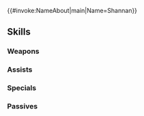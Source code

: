 {{#invoke:NameAbout|main|Name=Shannan}}{{HeroPage Tabs}}
{{Hero Infobox
|Name=Shannan
|Title=Wielder of Astra
|WeaponType=Red Sword
|Origin=Fire Emblem: Genealogy of the Holy War
|Gender=Male
|MoveType=Infantry
|actorJP=増田俊樹
|actorEN=Ted Sroka
|artist=大熊ゆうご
|additionDate=January 8, 2020
|releaseDate=January 9, 2020
|poolDate=January 30, 2020
|poolRarities=5
|randomStartTime=2020-02-09T07:00:00Z
|TagID=シャナン
|InternalID=472
|Properties=specRate_202208
|cv1=3
|cv2=5100400
|description=Prince of Isaach and descendant of the crusader Od. Skilled wielder of the divine blade Balmung. Appears in Fire Emblem: Genealogy of the Holy War.
}}
{{Stats Page
|Lv1HP=19|Lv1ATK=8|Lv1SPD=8|Lv1DEF=11|Lv1RES=5
|GRHP=55|GRATK=70|GRSPD=65|GRDEF=60|GRRES=30
}}
==Skills==
===Weapons===
{{Weapons Table
|weapon1=Iron Sword
|weapon1Default=1
|weapon1Unlock=1
|weapon2=Steel Sword
|weapon2Default=3
|weapon2Unlock=2
|weapon3=Silver Sword
|weapon3Default=4
|weapon3Unlock=3
|weapon4=Balmung
|weapon4Default=5
|weapon4Unlock=5
}}
===Assists===
{{Assists Table
}}
===Specials===
{{Specials Table
|special1=Night Sky
|special1Default=4
|special1Unlock=3
|special2=Astra
|special2Default=
|special2Unlock=4
|special3=Imperial Astra
|special3Default=
|special3Unlock=5
}}
===Passives===
{{Passives Table
|passiveA1=Darting Stance 1
|passiveA2=Steady Posture 1
|passiveA3=Steady Posture 2
|passiveA4=Steady Posture 3
|passiveA1Unlock=2
|passiveA2Unlock=3
|passiveA3Unlock=4
|passiveA4Unlock=5
|passiveB1=Wrath 1
|passiveB2=Wrath 2
|passiveB3=Wrath 3
|passiveB1Unlock=3
|passiveB2Unlock=4
|passiveB3Unlock=5
|passiveC1=Even Spd Wave 1
|passiveC2=Even Spd Wave 2
|passiveC3=Even Spd Wave 3
|passiveC1Unlock=1
|passiveC2Unlock=2
|passiveC3Unlock=4
}}
{{Heroes Navbox}}